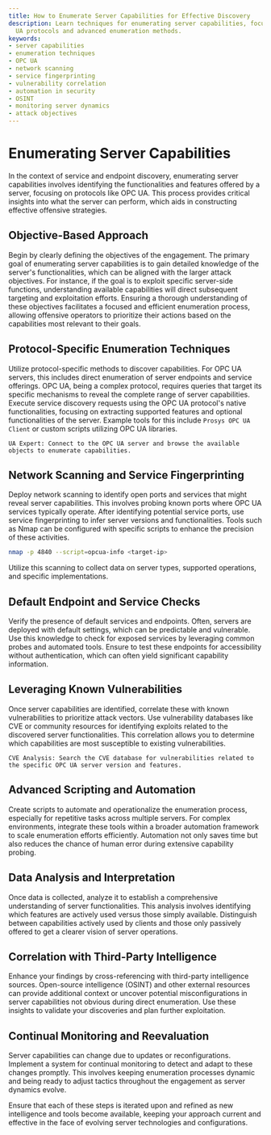 ```yaml
---
title: How to Enumerate Server Capabilities for Effective Discovery
description: Learn techniques for enumerating server capabilities, focusing on OPC
  UA protocols and advanced enumeration methods.
keywords:
- server capabilities
- enumeration techniques
- OPC UA
- network scanning
- service fingerprinting
- vulnerability correlation
- automation in security
- OSINT
- monitoring server dynamics
- attack objectives
---
```


# Enumerating Server Capabilities

In the context of service and endpoint discovery, enumerating server capabilities involves identifying the functionalities and features offered by a server, focusing on protocols like OPC UA. This process provides critical insights into what the server can perform, which aids in constructing effective offensive strategies.

## Objective-Based Approach

Begin by clearly defining the objectives of the engagement. The primary goal of enumerating server capabilities is to gain detailed knowledge of the server's functionalities, which can be aligned with the larger attack objectives. For instance, if the goal is to exploit specific server-side functions, understanding available capabilities will direct subsequent targeting and exploitation efforts. Ensuring a thorough understanding of these objectives facilitates a focused and efficient enumeration process, allowing offensive operators to prioritize their actions based on the capabilities most relevant to their goals.

## Protocol-Specific Enumeration Techniques

Utilize protocol-specific methods to discover capabilities. For OPC UA servers, this includes direct enumeration of server endpoints and service offerings. OPC UA, being a complex protocol, requires queries that target its specific mechanisms to reveal the complete range of server capabilities. Execute service discovery requests using the OPC UA protocol's native functionalities, focusing on extracting supported features and optional functionalities of the server. Example tools for this include `Prosys OPC UA Client` or custom scripts utilizing OPC UA libraries.

```plaintext
UA Expert: Connect to the OPC UA server and browse the available objects to enumerate capabilities.
```

## Network Scanning and Service Fingerprinting

Deploy network scanning to identify open ports and services that might reveal server capabilities. This involves probing known ports where OPC UA services typically operate. After identifying potential service ports, use service fingerprinting to infer server versions and functionalities. Tools such as Nmap can be configured with specific scripts to enhance the precision of these activities.

```bash
nmap -p 4840 --script=opcua-info <target-ip>
```

Utilize this scanning to collect data on server types, supported operations, and specific implementations.

## Default Endpoint and Service Checks

Verify the presence of default services and endpoints. Often, servers are deployed with default settings, which can be predictable and vulnerable. Use this knowledge to check for exposed services by leveraging common probes and automated tools. Ensure to test these endpoints for accessibility without authentication, which can often yield significant capability information.

## Leveraging Known Vulnerabilities

Once server capabilities are identified, correlate these with known vulnerabilities to prioritize attack vectors. Use vulnerability databases like CVE or community resources for identifying exploits related to the discovered server functionalities. This correlation allows you to determine which capabilities are most susceptible to existing vulnerabilities.

```plaintext
CVE Analysis: Search the CVE database for vulnerabilities related to the specific OPC UA server version and features.
```

## Advanced Scripting and Automation

Create scripts to automate and operationalize the enumeration process, especially for repetitive tasks across multiple servers. For complex environments, integrate these tools within a broader automation framework to scale enumeration efforts efficiently. Automation not only saves time but also reduces the chance of human error during extensive capability probing.

## Data Analysis and Interpretation

Once data is collected, analyze it to establish a comprehensive understanding of server functionalities. This analysis involves identifying which features are actively used versus those simply available. Distinguish between capabilities actively used by clients and those only passively offered to get a clearer vision of server operations.

## Correlation with Third-Party Intelligence

Enhance your findings by cross-referencing with third-party intelligence sources. Open-source intelligence (OSINT) and other external resources can provide additional context or uncover potential misconfigurations in server capabilities not obvious during direct enumeration. Use these insights to validate your discoveries and plan further exploitation.

## Continual Monitoring and Reevaluation

Server capabilities can change due to updates or reconfigurations. Implement a system for continual monitoring to detect and adapt to these changes promptly. This involves keeping enumeration processes dynamic and being ready to adjust tactics throughout the engagement as server dynamics evolve.

Ensure that each of these steps is iterated upon and refined as new intelligence and tools become available, keeping your approach current and effective in the face of evolving server technologies and configurations.